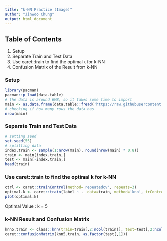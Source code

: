 ```yaml
---
title: "k-NN Practice (Image)"
author: "Jinwoo Chung"
output: html_document
---
```


## Table of Contents
1. Setup
2. Separate Train and Test Data
3. Use caret::train to find the optimal k for k-NN
4. Confusion Matrix of the Result from k-NN

### Setup
```r
library(pacman)
pacman::p_load(data.table)
# the data is around 6MB, so it takes some time to import
main <- as.data.frame(data.table::fread('https://raw.githubusercontent.com/Jinwooooo/fcdc-ml-practice/master/data/recognizer_train.csv'))
# checking if how many rows the data has
nrow(main)
```

### Separate Train and Test Data
```r
# setting seed
set.seed(55)
# splitting data
index.train <- sample(1:nrow(main), round(nrow(main) * 0.8))
train <- main[index.train,]
test <- main[-index.train,]
head(train)
```

### Use caret::train to find the optimal k for k-NN
```r
ctrl <- caret::trainControl(method='repeatedcv', repeats=3)
optimal.k <- caret::train(label ~ ., data=train, method='knn', trControl=ctrl)
plot(optimal.k)
```

Optimal Value : k = 5

### k-NN Result and Confusion Matrix
```r
knn5.train <- class::knn(train=train[,2:ncol(train)], test=test[,2:ncol(test)], cl=train[,1], k=5)
caret::confusionMatrix(knn5.train, as.factor(test[,1]))
```

